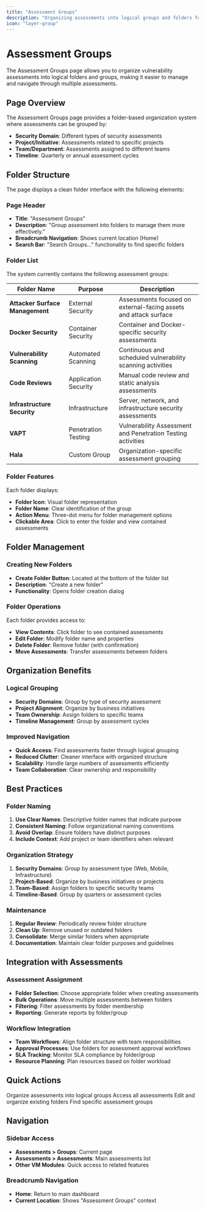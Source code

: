```yaml
---
title: "Assessment Groups"
description: "Organizing assessments into logical groups and folders for better management"
icon: "layer-group"
---
```


# Assessment Groups

The Assessment Groups page allows you to organize vulnerability assessments into logical folders and groups, making it easier to manage and navigate through multiple assessments.

## Page Overview

The Assessment Groups page provides a folder-based organization system where assessments can be grouped by:
- **Security Domain**: Different types of security assessments
- **Project/Initiative**: Assessments related to specific projects
- **Team/Department**: Assessments assigned to different teams
- **Timeline**: Quarterly or annual assessment cycles

## Folder Structure

The page displays a clean folder interface with the following elements:

### Page Header
- **Title**: "Assessment Groups"
- **Description**: "Group assessment into folders to manage them more effectively."
- **Breadcrumb Navigation**: Shows current location (Home)
- **Search Bar**: "Search Groups..." functionality to find specific folders

### Folder List

The system currently contains the following assessment groups:

| Folder Name | Purpose | Description |
|-------------|---------|-------------|
| **Attacker Surface Management** | External Security | Assessments focused on external-facing assets and attack surface |
| **Docker Security** | Container Security | Container and Docker-specific security assessments |
| **Vulnerability Scanning** | Automated Scanning | Continuous and scheduled vulnerability scanning activities |
| **Code Reviews** | Application Security | Manual code review and static analysis assessments |
| **Infrastructure Security** | Infrastructure | Server, network, and infrastructure security assessments |
| **VAPT** | Penetration Testing | Vulnerability Assessment and Penetration Testing activities |
| **Hala** | Custom Group | Organization-specific assessment grouping |

### Folder Features

Each folder displays:
- **Folder Icon**: Visual folder representation
- **Folder Name**: Clear identification of the group
- **Action Menu**: Three-dot menu for folder management options
- **Clickable Area**: Click to enter the folder and view contained assessments

## Folder Management

### Creating New Folders
- **Create Folder Button**: Located at the bottom of the folder list
- **Description**: "Create a new folder"
- **Functionality**: Opens folder creation dialog

### Folder Operations
Each folder provides access to:
- **View Contents**: Click folder to see contained assessments
- **Edit Folder**: Modify folder name and properties
- **Delete Folder**: Remove folder (with confirmation)
- **Move Assessments**: Transfer assessments between folders

## Organization Benefits

### Logical Grouping
- **Security Domains**: Group by type of security assessment
- **Project Alignment**: Organize by business initiatives
- **Team Ownership**: Assign folders to specific teams
- **Timeline Management**: Group by assessment cycles

### Improved Navigation
- **Quick Access**: Find assessments faster through logical grouping
- **Reduced Clutter**: Cleaner interface with organized structure
- **Scalability**: Handle large numbers of assessments efficiently
- **Team Collaboration**: Clear ownership and responsibility

## Best Practices

### Folder Naming
1. **Use Clear Names**: Descriptive folder names that indicate purpose
2. **Consistent Naming**: Follow organizational naming conventions
3. **Avoid Overlap**: Ensure folders have distinct purposes
4. **Include Context**: Add project or team identifiers when relevant

### Organization Strategy
1. **Security Domains**: Group by assessment type (Web, Mobile, Infrastructure)
2. **Project-Based**: Organize by business initiatives or projects
3. **Team-Based**: Assign folders to specific security teams
4. **Timeline-Based**: Group by quarters or assessment cycles

### Maintenance
1. **Regular Review**: Periodically review folder structure
2. **Clean Up**: Remove unused or outdated folders
3. **Consolidate**: Merge similar folders when appropriate
4. **Documentation**: Maintain clear folder purposes and guidelines

## Integration with Assessments

### Assessment Assignment
- **Folder Selection**: Choose appropriate folder when creating assessments
- **Bulk Operations**: Move multiple assessments between folders
- **Filtering**: Filter assessments by folder membership
- **Reporting**: Generate reports by folder/group

### Workflow Integration
- **Team Workflows**: Align folder structure with team responsibilities
- **Approval Processes**: Use folders for assessment approval workflows
- **SLA Tracking**: Monitor SLA compliance by folder/group
- **Resource Planning**: Plan resources based on folder workload

## Quick Actions

<CardGroup cols={2}>
  <Card title="Create New Folder" icon="folder-plus" href="/products/vm/assessment-groups">
    Organize assessments into logical groups
  </Card>
  <Card title="View Assessments" icon="clipboard-check" href="/products/vm/assessments">
    Access all assessments
  </Card>
  <Card title="Manage Folders" icon="folder-gear" href="/products/vm/assessment-groups">
    Edit and organize existing folders
  </Card>
  <Card title="Search Groups" icon="search" href="/products/vm/assessment-groups">
    Find specific assessment groups
  </Card>
</CardGroup>

## Navigation

### Sidebar Access
- **Assessments > Groups**: Current page
- **Assessments > Assessments**: Main assessments list
- **Other VM Modules**: Quick access to related features

### Breadcrumb Navigation
- **Home**: Return to main dashboard
- **Current Location**: Shows "Assessment Groups" context
